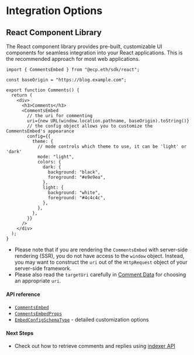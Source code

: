 # Integration Options

## React Component Library

The React component library provides pre-built, customizable UI components for seamless integration into your React applications.
This is the recommended approach for most web applications.

```tsx
import { CommentsEmbed } from "@ecp.eth/sdk/react";

const baseOrigin = "https://blog.example.com";

export function Comments() {
  return (
    <div>
      <h3>Comments</h3>
      <CommentsEmbed
        // the uri for commenting
        uri={new URL(window.location.pathname, baseOrigin).toString()}
        // the config object allows you to customize the CommentsEmbed's appearance
        config={{
          theme: {
            // mode controls which theme to use, it can be 'light' or 'dark'
            mode: "light",
            colors: {
              dark: {
                background: "black",
                foreground: "#e9e9ea",
              },
              light: {
                background: "white",
                foreground: "#4c4c4c",
              },
            },
          },
        }}
      />
    </div>
  );
}
```

- Please note that if you are rendering the `CommentsEmbed` with server-side rendering (SSR), you do not have access to the `window` object.
  Instead, you may want to construct the `uri` out of the `HttpRequest` object of your server-side framework.
- Please also read the `targetUri` carefully in [Comment Data](/comment-data-props) for choosing an appropriate `uri`.

#### API reference

- [`CommentsEmbed`](/sdk-reference/react/functions/CommentsEmbed)
- [`CommentsEmbedProps`](/sdk-reference/react/type-aliases/CommentsEmbedProps)
- [`EmbedConfigSchemaType`](/sdk-reference/react/type-aliases/EmbedConfigSchemaType) - detailed customization options

#### Next Steps

- Check out how to retrieve comments and replies using [indexer API](/integration-options/indexer-api)
